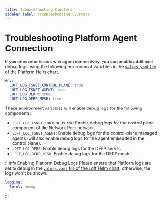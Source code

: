 ```yaml
---
title: Troubleshooting Clusters
sidebar_label: Troubleshooting Clusters
---
```


# Troubleshooting Platform Agent Connection
If you encounter issues with agent connectivity, you can enable additional debug logs using the following environment variables in the [`values.yaml` file of the Platform Helm chart](../admin/guides/install-with-helm#vclusterpro-configuration).

```yaml
env:
  LOFT_LOG_TSNET_CONTROL_PLANE: true
  LOFT_LOG_TSNET_AGENT: true
  LOFT_LOG_DERP: true
  LOFT_LOG_DERP_MESH: true
```

These environment variables will enable debug logs for the following components:

- `LOFT_LOG_TSNET_CONTROL_PLANE`: Enable debug logs for the control plane component of the Network Peer network.
- `LOFT_LOG_TSNET_AGENT`: Enable debug logs for the control-plane managed agents (will also enable debug logs for the agent embedded in the control plane).
- `LOFT_LOG_DERP`: Enable debug logs for the DERP server.
- `LOFT_LOG_DERP_MESH`: Enable debug logs for the DERP mesh.

:::info Enabling Platform Debug Logs
Please ensure that Platform logs are set to debug in the [`values.yaml` file of the Loft Helm chart](../admin/guides/install-with-helm#vclusterpro-configuration); otherwise, the logs won't be shown.

```yaml
logging:
  level: debug
```
:::


